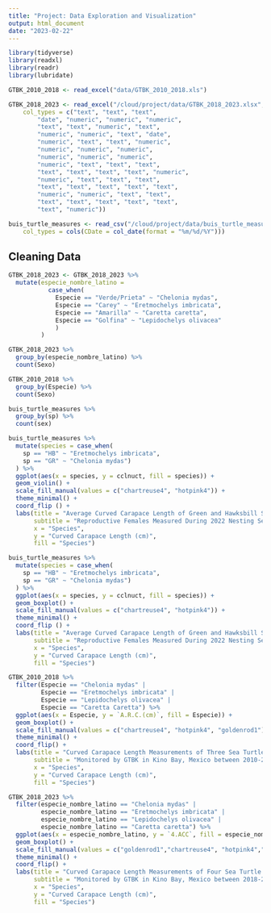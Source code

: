 ```yaml
---
title: "Project: Data Exploration and Visualization"
output: html_document
date: "2023-02-22"
---
```


```r
library(tidyverse)
library(readxl)
library(readr)
library(lubridate)
```

```r
GTBK_2010_2018 <- read_excel("data/GTBK_2010_2018.xls")

GTBK_2018_2023 <- read_excel("/cloud/project/data/GTBK_2018_2023.xlsx", 
    col_types = c("text", "text", "text", 
        "date", "numeric", "numeric", "numeric", 
        "text", "text", "numeric", "text", 
        "numeric", "numeric", "text", "date", 
        "numeric", "text", "text", "numeric", 
        "numeric", "numeric", "numeric", 
        "numeric", "numeric", "numeric", 
        "numeric", "text", "text", "text", 
        "text", "text", "text", "text", "numeric", 
        "numeric", "text", "text", "text", 
        "text", "text", "text", "text", "text", 
        "numeric", "numeric", "text", "text", 
        "text", "text", "text", "text", "text", 
        "text", "numeric"))

buis_turtle_measures <- read_csv("/cloud/project/data/buis_turtle_measures.csv", 
    col_types = cols(CDate = col_date(format = "%m/%d/%Y")))

```

## Cleaning Data
```r
GTBK_2018_2023 <- GTBK_2018_2023 %>%
  mutate(especie_nombre_latino = 
           case_when(
             Especie == "Verde/Prieta" ~ "Chelonia mydas",
             Especie == "Carey" ~ "Eretmochelys imbricata", 
             Especie == "Amarilla" ~ "Caretta caretta", 
             Especie == "Golfina" ~ "Lepidochelys olivacea"
             )
         )
```

```r
GTBK_2018_2023 %>% 
  group_by(especie_nombre_latino) %>% 
  count(Sexo)

GTBK_2010_2018 %>% 
  group_by(Especie) %>% 
  count(Sexo) 

buis_turtle_measures %>% 
  group_by(sp) %>% 
  count(sex)
```

```r
buis_turtle_measures %>% 
  mutate(species = case_when(
    sp == "HB" ~ "Eretmochelys imbricata",
    sp == "GR" ~ "Chelonia mydas")
  ) %>% 
  ggplot(aes(x = species, y = cclnuct, fill = species)) +
  geom_violin() +
  scale_fill_manual(values = c("chartreuse4", "hotpink4")) + 
  theme_minimal() +
  coord_flip () +
  labs(title = "Average Curved Carapace Length of Green and Hawksbill Sea Turtles",
       subtitle = "Reproductive Females Measured During 2022 Nesting Season on Buck Island, USVI",
       x = "Species", 
       y = "Curved Carapace Length (cm)",
       fill = "Species")

buis_turtle_measures %>% 
  mutate(species = case_when(
    sp == "HB" ~ "Eretmochelys imbricata",
    sp == "GR" ~ "Chelonia mydas")
  ) %>% 
  ggplot(aes(x = species, y = cclnuct, fill = species)) +
  geom_boxplot() +
  scale_fill_manual(values = c("chartreuse4", "hotpink4")) + 
  theme_minimal() +
  coord_flip () +
  labs(title = "Average Curved Carapace Length of Green and Hawksbill Sea Turtles",
       subtitle = "Reproductive Females Measured During 2022 Nesting Season on Buck Island, USVI",
       x = "Species", 
       y = "Curved Carapace Length (cm)",
       fill = "Species")
```
```r
GTBK_2010_2018 %>% 
  filter(Especie == "Chelonia mydas" |
         Especie == "Eretmochelys imbricata" |
         Especie == "Lepidochelys olivacea" |
         Especie == "Caretta Caretta") %>% 
  ggplot(aes(x = Especie, y = `A.R.C.(cm)`, fill = Especie)) +
  geom_boxplot() +
  scale_fill_manual(values = c("chartreuse4", "hotpink4", "goldenrod1")) + 
  theme_minimal() +
  coord_flip() +
  labs(title = "Curved Carapace Length Measurements of Three Sea Turtle Species",
       subtitle = "Monitored by GTBK in Kino Bay, Mexico between 2010-2018",
       x = "Species", 
       y = "Curved Carapace Length (cm)",
       fill = "Species")

GTBK_2018_2023 %>% 
  filter(especie_nombre_latino == "Chelonia mydas" |
         especie_nombre_latino == "Eretmochelys imbricata" |
         especie_nombre_latino == "Lepidochelys olivacea" |
         especie_nombre_latino == "Caretta caretta") %>%
  ggplot(aes(x = especie_nombre_latino, y = `4.ACC`, fill = especie_nombre_latino)) +
  geom_boxplot() +
  scale_fill_manual(values = c("goldenrod1","chartreuse4", "hotpink4","cornflowerblue")) + 
  theme_minimal() +
  coord_flip() +
  labs(title = "Curved Carapace Length Measurements of Four Sea Turtle Species",
       subtitle = "Monitored by GTBK in Kino Bay, Mexico between 2018-2023",
       x = "Species", 
       y = "Curved Carapace Length (cm)",
       fill = "Species")
```

